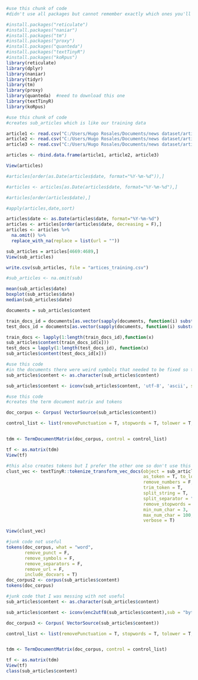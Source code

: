 
```{r}
#use this chunk of code
#didn't use all packages but cannot remember exactly which ones you'll need

#install.packages("reticulate")
#install.packages("naniar")
#install.packages("tm")
#install.packages("proxy")
#install.packages("quanteda")
#install.packages("textTinyR")
#install.packages("koRpus")
library(reticulate)
library(dplyr)
library(naniar)
library(tidyr)
library(tm)
library(proxy)
library(quanteda)  #need to download this one
library(textTinyR)
library(koRpus)
```






```{r, creating sub_articles}
#use this chunk of code
#creates sub_articles which is like our training data

article1 <- read.csv("C:/Users/Hugo Rosales/Documents/news dataset/articles1.csv")
article2 <- read.csv("C:/Users/Hugo Rosales/Documents/news dataset/articles2.csv")
article3 <- read.csv("C:/Users/Hugo Rosales/Documents/news dataset/articles3.csv")

articles <- rbind.data.frame(article1, article2, article3)

View(articles)

#articles[order(as.Date(articles$date, format="%Y-%m-%d")),]

#articles <- articles[as.Date(articles$date, format="%Y-%m-%d"),]

#articles[order(articles$date),]

#apply(articles,date,sort)

articles$date <- as.Date(articles$date, format="%Y-%m-%d")
articles <- articles[order(articles$date, decreasing = F),]
articles <- articles %>% 
  na.omit() %>%
  replace_with_na(replace = list(url = ""))

sub_articles = articles[4669:4689,]
View(sub_articles)

write.csv(sub_articles, file = "artices_training.csv")

#sub_articles <- na.omit(sub)
```


```{r, playing with data}

mean(sub_articles$date)
boxplot(sub_articles$date)
median(sub_articles$date)

```


```{r, doesn't work}
documents = sub_articles$content

train_docs_id = documents[as.vector(sapply(documents, function(i) substr(i, 1, 5) == "train"))]
test_docs_id = documents[as.vector(sapply(documents, function(i) substr(i,1,4) == "test"))]

train_docs <- lapply(1:length(train_docs_id),function(x)
sub_articles$content(train_docs_id[x]))
test_docs = lapply(1:length(test_docs_id), function(x)
sub_articles$content(test_docs_id[x]))
```

```{r, fixes weird symbols}
#use this code
#in the documents there were weird symbols that needed to be fixed so that I could stem the tokens
sub_articles$content <- as.character(sub_articles$content)

sub_articles$content <- iconv(sub_articles$content, 'utf-8', 'ascii', sub='')
```


```{r, creating tf idf matrix}
#use this code
#creates the term document matrix and tokens

doc_corpus <- Corpus( VectorSource(sub_articles$content))

control_list <- list(removePunctuation = T, stopwords = T, tolower = T, wordLengths = c(3,100), stemming = T)


tdm <- TermDocumentMatrix(doc_corpus, control = control_list)

tf <- as.matrix(tdm)
View(tf)


```


```{r, second option for tokens}
#this also creates tokens but I prefer the other one so don't use this code
clust_vec <- textTinyR::tokenize_transform_vec_docs(object = sub_articles$content, 
                                                    as_token = T, to_lower = T, 
                                                    remove_numbers = F, 
                                                    trim_token = T, 
                                                    split_string = T, 
                                                    split_separator = "\r\n\t.,;:()?!//", 
                                                    remove_stopwords = T, 
                                                    min_num_char = 3, 
                                                    max_num_char = 100, 
                                                    verbose = T)

View(clust_vec)

```




```{r, doesn't work}
#junk code not useful
tokens(doc_corpus, what = "word",
       remove_punct = F,
       remove_symbols = F,
       remove_separators = F,
       remove_url = F,
       include_docvars = T)
doc_corpus2 <- corpus(sub_articles$content)
tokens(doc_corpus)
```

```{r}
#junk code that I was messing with not useful
sub_articles$content <- as.character(sub_articles$content)

sub_articles$content <- iconv(enc2utf8(sub_articles$content),sub = "byte")

doc_corpus3 <- Corpus( VectorSource(sub_articles$content))

control_list <- list(removePunctuation = T, stopwords = T, tolower = T, removeNumbers = T, wordLengths = c(3,100), stemming = T)


tdm <- TermDocumentMatrix(doc_corpus, control = control_list)

tf <- as.matrix(tdm)
View(tf)
class(sub_articles$content)
```

